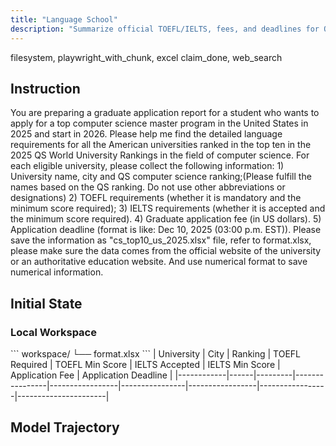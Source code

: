 ```yaml
---
title: "Language School"
description: "Summarize official TOEFL/IELTS, fees, and deadlines for QS CS Top 10 US grad programs into “cs_top10_us_2025.xlsx”."
---
```


<Columns cols={2}>
  <Card title="MCP Server" icon="cloud">
    filesystem, playwright_with_chunk, excel
  </Card>
  <Card title="Local Tool" icon="terminal">
    claim_done, web_search
  </Card>
</Columns>

## Instruction

You are preparing a graduate application report for a student who wants to apply for a top computer science master program in the United States in 2025 and start in 2026. Please help me find the detailed language requirements for all the American universities ranked in the top ten in the 2025 QS World University Rankings in the field of computer science. For each eligible university, please collect the following information: 1) University name, city and QS computer science ranking;(Please fulfill the names based on the QS ranking. Do not use other abbreviations or designations) 2) TOEFL requirements (whether it is mandatory and the minimum score required); 3) IELTS requirements (whether it is accepted and the minimum score required). 4) Graduate application fee (in US dollars). 5) Application deadline (format is like: Dec 10, 2025 (03:00 p.m. EST)). Please save the information as "cs_top10_us_2025.xlsx" file, refer to format.xlsx, please make sure the data comes from the official website of the university or an authoritative education website. And use numerical format to save numerical information.

## Initial State

### Local Workspace

<AccordionGroup>
<Accordion title="File Directory">
```
workspace/
└── format.xlsx
```
</Accordion>

<Accordion title="format.xlsx">
| University | City | Ranking | TOEFL Required | TOEFL Min Score | IELTS Accepted | IELTS Min Score | Application Fee | Application Deadline |
|------------|------|---------|----------------|-----------------|----------------|-----------------|-----------------|----------------------|
</Accordion>
</AccordionGroup>

## Model Trajectory
